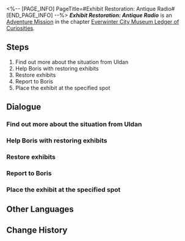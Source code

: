 <%-- [PAGE_INFO]
PageTitle=#Exhibit Restoration: Antique Radio#
[END_PAGE_INFO] --%>
{{Stub|Dialogue, characters, and location(s)}}
{{Mission Infobox
|id            = 8001208
|title         = 
|image         = Mission Exhibit Restoration: Antique Radio.png
|type          = Adventure
|event_name    = 
|chapter       = Everwinter City Museum Ledger of Curiosities
|requirements  = 
|summary       = Belobog's History and Culture Museum will be opening soon. Uldan is collecting appropriate exhibits to ensure a successful opening.<br />You have helped Exhibit Restorer Boris restore the antique radio, adding another valuable piece to the museum's collection.
|characters    = <!--characters that appear in this mission-->
|startLocation = <!--location as it intially appears on the mission screen-->
|world         = <!--i.e. Penacony-->
|area          = <!--i.e. A Child's Dream-->
|prev          = 
|next          = 
|exp           = 
|credits       = 
|stellarJade   = 
|other         = 
}}
'''''Exhibit Restoration: Antique Radio''''' is an [[Adventure Mission]] in the chapter [[Everwinter City Museum Ledger of Curiosities]].

==Steps==
# Find out more about the situation from Uldan
# Help Boris with restoring exhibits
# Restore exhibits
# Report to Boris
# Place the exhibit at the specified spot

<!--
==Gameplay Notes==

--><!--
==Trial Character==

-->
==Dialogue==
{{Stub Dialogue}}
===Find out more about the situation from Uldan===
{{Mission Description|type=adventure|location=<!--to be added-->|Belobog's History and Culture Museum will be opening soon. Uldan is collecting appropriate exhibits to ensure a successful opening.<br />Boris, the restorer of the museum, seems to be troubled. Go and find him at the restoration room.}}
{{Dialogue Start}}
:{{tx}}
{{Dialogue End}}

===Help Boris with restoring exhibits===
{{Mission Description|type=adventure|location=<!--to be added-->|update|Belobog's History and Culture Museum will be opening soon. Uldan is collecting appropriate exhibits to ensure a successful opening.<br />Boris, the restorer of the museum, seems to be troubled. Go and find him at the restoration room.}}
{{Dialogue Start}}
:{{tx}}
{{Dialogue End}}

===Restore exhibits===
{{Mission Description|type=adventure|location=<!--to be added-->|update|Belobog's History and Culture Museum will be opening soon. Uldan is collecting appropriate exhibits to ensure a successful opening.<br />Boris, the restorer of the museum, seems to be troubled. Go and find him at the restoration room.}}
{{Dialogue Start}}
:{{tx}}
{{Dialogue End}}

===Report to Boris===
{{Mission Description|type=adventure|location=<!--to be added-->|update|Belobog's History and Culture Museum will be opening soon. Uldan is collecting appropriate exhibits to ensure a successful opening.<br />Boris, the restorer of the museum, seems to be troubled. Go and find him at the restoration room.}}
{{Dialogue Start}}
:{{tx}}
{{Dialogue End}}

===Place the exhibit at the specified spot===
{{Mission Description|type=adventure|location=<!--to be added-->|update|Belobog's History and Culture Museum will be opening soon. Uldan is collecting appropriate exhibits to ensure a successful opening.<br />Boris, the restorer of the museum, seems to be troubled. Go and find him at the restoration room.}}
{{Dialogue Start}}
:{{tx}}
{{Dialogue End}}

==Other Languages==
{{Other Languages
|en   = Exhibit Restoration: Antique Radio
|zhs  = 藏品修复•古董收音机
|zht  = 館藏修復•古董收音機
|ja   = 収蔵品修復・アンティークのラジオ
|ko   = 소장품 수리•고물 라디오
|es   = Restauración de objeto: radio antigua
|fr   = Restauration de pièce d'exposition : Ancienne radio
|ru   = Реставрация экспонатов: Антикварный радиоприёмник
|th   = ซ่อมแซมวัตถุจัดแสดง: วิทยุโบราณ
|vi   = Chỉnh Sửa Vật Sưu Tập - Máy Thu Thanh Cổ
|de   = Restauration: Uraltes Radio
|id   = Perbaikan Koleksi: Radio Antik
|pt   = Restauração de Obras: Rádio Antigo
}}

==Change History==
{{Change History|1.1}}
